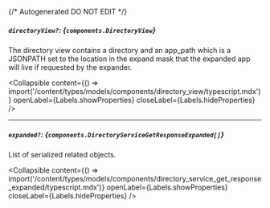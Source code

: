 {/* Autogenerated DO NOT EDIT  */}

##### `directoryView?`: *{`components.DirectoryView`}*
The directory view contains a directory and an app_path which is a JSONPATH set to the location in the expand mask that the expanded app will live if requested by the expander.

<Collapsible content={() => import('/content/types/models/components/directory_view/typescript.mdx')} openLabel={Labels.showProperties} closeLabel={Labels.hideProperties} />


---
##### `expanded?`: *{`components.DirectoryServiceGetResponseExpanded[]`}*
List of serialized related objects.

<Collapsible content={() => import('/content/types/models/components/directory_service_get_response_expanded/typescript.mdx')} openLabel={Labels.showProperties} closeLabel={Labels.hideProperties} />



